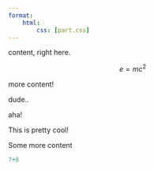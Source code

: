```yaml
---
format:
    html:
        css: [part.css]
---
```


::::: part
content, right here.

$$
e=mc^2
$$

:::: {.part title="Good times dude"}
more content!

dude..

::: part
aha!
:::
::::
:::::

::: {.part title="Part"}
This is pretty cool!
:::

Some more content

```r
7+8
  
```